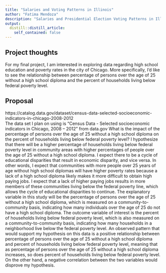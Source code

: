 ```yaml
---
title: "Salaries and Voting Patterns in Illinois"
author: "Fatima Mendoza"
description: "Salaries and Presidential Election Voting Patterns in Illinois"
output:
  distill::distill_article:
    self_contained: false
---
```




## Project thoughts

For my final project, I am interested in exploring data regarding high school education and poverty rates in the city of Chicago. More specifically, I'd like to see the relationship between percentage of persons over the age of 25 without a high school diploma and the percent of households living below federal poverty level.



## Proposal 

https://catalog.data.gov/dataset/census-data-selected-socioeconomic-indicators-in-chicago-2008-2012  
The data set I plan on using is "Census Data - Selected socioeconomic indicators in Chicago, 2008 – 2012" from data.gov
	What is the impact of the percentage of persons over the age of 25 without a high school diploma on the percent of households living below federal poverty level? I hypothesize that there will be a higher percentage of households living below federal poverty level in community areas with higher percentages of people over the age of 25 without a high school diploma. I expect there to be a cycle of educational disparities that result in economic disparity, and vice versa. In other words, I expect that communities with more people over 25 years of age without high school diplomas will have higher poverty rates because a lack of a high school diploma likely makes it more difficult to obtain high paying jobs. I expect that a lack of higher paying jobs results in more members of these communities living below the federal poverty line, which allows the cycle of educational disparities to continue. The explanatory variable in this study will be the percentage of persons over the age of 25 without a high school diploma, which is measured on a community-to-community basis, indicating how many individuals over the age of 25 do not have a high school diploma. The outcome variable of interest is the percent of households living below federal poverty level, which is also measured on a community-to-community basis, indicating how many households in a neighborhood live below the federal poverty level. An observed pattern that would support my hypothesis on this data is a positive relationship between percentage of persons over the age of 25 without a high school diploma and percent of households living below federal poverty level, meaning that as percentage of persons over the age of 25 without a high school diploma increases, so does percent of households living below federal poverty level. On the other hand, a negative correlation between the two variables would disprove my hypothesis.
